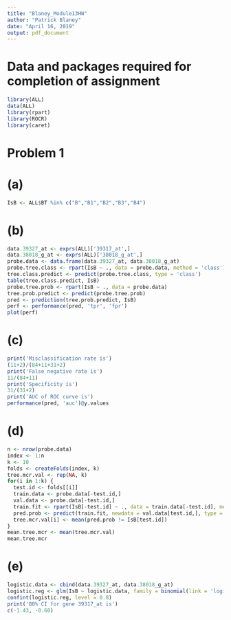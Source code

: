```yaml
---
title: "Blaney_Module13HW"
author: "Patrick Blaney"
date: "April 16, 2019"
output: pdf_document
---
```


# Data and packages required for completion of assignment
```r
library(ALL)
data(ALL)
library(rpart)
library(ROCR)
library(caret)
```

# Problem 1

# (a)
```r
IsB <- ALL$BT %in% c("B","B1","B2","B3","B4")
```

# (b)
```r
data.39327_at <- exprs(ALL)['39317_at',]
data.38018_g_at <- exprs(ALL)['38018_g_at',]
probe.data <- data.frame(data.39327_at, data.38018_g_at)
probe.tree.class <- rpart(IsB ~ ., data = probe.data, method = 'class')
tree.class.predict <- predict(probe.tree.class, type = 'class')
table(tree.class.predict, IsB)
probe.tree.prob <- rpart(IsB ~ ., data = probe.data)
tree.prob.predict <- predict(probe.tree.prob)
pred <- prediction(tree.prob.predict, IsB)
perf <- performance(pred, 'tpr', 'fpr')
plot(perf)
```

# (c)
```r
print('Misclassification rate is')
(11+2)/(84+11+31+2)
print('False negative rate is')
11/(84+11)
print('Specificity is')
31/(31+2)
print('AUC of ROC curve is')
performance(pred, 'auc')@y.values
```

# (d)
```r
n <- nrow(probe.data)
index <- 1:n
k <- 10
folds <- createFolds(index, k)
tree.mcr.val <- rep(NA, k)
for(i in 1:k) {
  test.id <- folds[[i]]
  train.data <- probe.data[-test.id,]
  val.data <- probe.data[-test.id,]
  train.fit <- rpart(IsB[-test.id] ~ ., data = train.data[-test.id], method = 'class')
  pred.prob <- predict(train.fit, newdata = val.data[test.id,], type = 'class')
  tree.mcr.val[i] <- mean(pred.prob != IsB[test.id])
}
mean.tree.mcr <- mean(tree.mcr.val)
mean.tree.mcr
```

# (e)
```r
logistic.data <- cbind(data.39327_at, data.38018_g_at)
logistic.reg <- glm(IsB ~ logistic.data, family = binomial(link = 'logit'))
confint(logistic.reg, level = 0.8)
print('80% CI for gene 39317_at is')
c(-1.43, -0.60)
```

